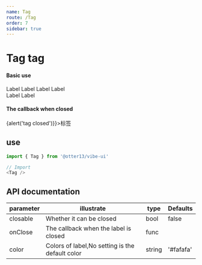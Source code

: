 ```yaml
---
name: Tag
route: /Tag
order: 7
sidebar: true
---
```



# Tag tag

#### Basic use
<Playground>
    <Tag color="#06c">Label</Tag>
    <Tag color="red">Label</Tag>
    <Tag color="orange">Label</Tag>
    <Tag >Label</Tag><br />
    <Tag color="green" closable>Label</Tag>
    <Tag closable>Label</Tag>
</Playground>

#### The callback when closed
<Playground>
    <Tag color="green" closable onClose={() => {alert('tag closed')}}>标签</Tag>
</Playground>

## use

``` js
import { Tag } from '@otter13/vibe-ui'

// Import
<Tag />
```

## API documentation
|  parameter  |  illustrate  |  type  |  Defaults  |
|  ---   |  ---  |  ---  |  ---  |
|  closable  |  Whether it can be closed  |  bool  |  false  |
|  onClose  |  The callback when the label is closed  |  func  |   |
|  color  |  Colors of label,No setting is the default color  |  string  |  '#fafafa'  |